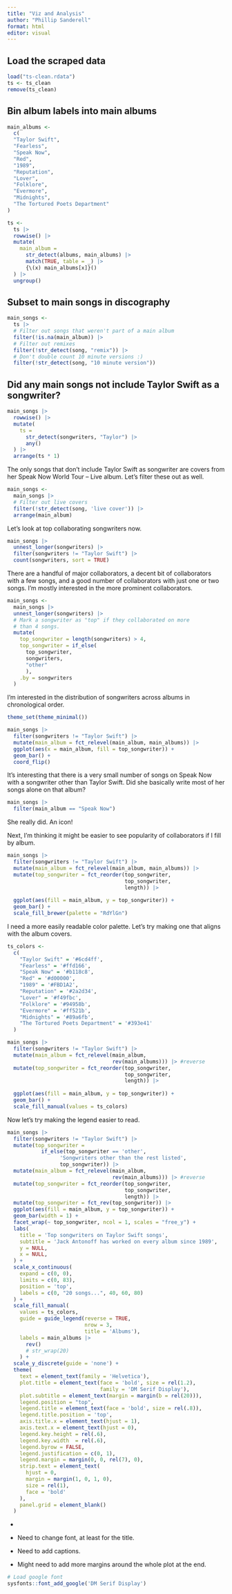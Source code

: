 ```yaml
---
title: "Viz and Analysis"
author: "Phillip Sanderell"
format: html
editor: visual
---
```


## Load the scraped data

```r
load("ts-clean.rdata")
ts <- ts_clean
remove(ts_clean)
```

## Bin album labels into main albums

```r
main_albums <- 
  c(
  "Taylor Swift",
  "Fearless",
  "Speak Now",
  "Red",
  "1989",
  "Reputation",
  "Lover",
  "Folklore",
  "Evermore",
  "Midnights",
  "The Tortured Poets Department"
)
```

```r
ts <- 
  ts |> 
  rowwise() |> 
  mutate(
    main_album = 
      str_detect(albums, main_albums) |> 
      match(TRUE, table = _) |> 
      {\(x) main_albums[x]}()
  ) |> 
  ungroup()
```

## Subset to main songs in discography

```r
main_songs <- 
  ts |> 
  # Filter out songs that weren't part of a main album
  filter(!is.na(main_album)) |> 
  # Filter out remixes
  filter(!str_detect(song, "remix")) |> 
  # Don't double count 10 minute versions :)
  filter(!str_detect(song, "10 minute version"))
```

## Did any main songs not include Taylor Swift as a songwriter?

```r
main_songs |> 
  rowwise() |> 
  mutate(
    ts =
      str_detect(songwriters, "Taylor") |>
      any()
  ) |> 
  arrange(ts * 1)
```

The only songs that don't include Taylor Swift as songwriter are covers from her Speak Now World Tour – Live album. Let's filter these out as well.

```r
main_songs <-
  main_songs |> 
  # Filter out live covers
  filter(!str_detect(song, 'live cover')) |> 
  arrange(main_album)
```

Let's look at top collaborating songwriters now.

```r
main_songs |> 
  unnest_longer(songwriters) |> 
  filter(songwriters != "Taylor Swift") |> 
  count(songwriters, sort = TRUE)
```

There are a handful of major collaborators, a decent bit of collaborators with a few songs, and a good number of collaborators with just one or two songs. I'm mostly interested in the more prominent collaborators.

```r
main_songs <- 
  main_songs |> 
  unnest_longer(songwriters) |> 
  # Mark a songwriter as "top" if they collaborated on more 
  # than 4 songs.
  mutate(
    top_songwriter = length(songwriters) > 4,
    top_songwriter = if_else(
      top_songwriter, 
      songwriters, 
      "other"
      ), 
    .by = songwriters
  )
```

I'm interested in the distribution of songwriters across albums in chronological order.

```r
theme_set(theme_minimal())

main_songs |> 
  filter(songwriters != "Taylor Swift") |> 
  mutate(main_album = fct_relevel(main_album, main_albums)) |> 
  ggplot(aes(x = main_album, fill = top_songwriter)) +
  geom_bar() + 
  coord_flip()
```

It's interesting that there is a very small number of songs on Speak Now with a songwriter other than Taylor Swift. Did she basically write most of her songs alone on that album?

```r
main_songs |> 
  filter(main_album == "Speak Now")
```

She really did. An icon!

Next, I'm thinking it might be easier to see popularity of collaborators if I fill by album.

```r
main_songs |> 
  filter(songwriters != "Taylor Swift") |> 
  mutate(main_album = fct_relevel(main_album, main_albums)) |> 
  mutate(top_songwriter = fct_reorder(top_songwriter,
                                      top_songwriter,
                                      length)) |> 
  
  ggplot(aes(fill = main_album, y = top_songwriter)) +
  geom_bar() +
  scale_fill_brewer(palette = "RdYlGn")
```

I need a more easily readable color palette. Let's try making one that aligns with the album covers.

```r
ts_colors <- 
  c(
    "Taylor Swift" = '#6cd4ff',
    "Fearless" = '#ffd166',
    "Speak Now" = '#b118c8',
    "Red" = '#d00000',
    "1989" = '#FBD1A2',
    "Reputation" = '#2a2d34',
    "Lover" = '#f49fbc',
    "Folklore" = '#94958b',
    "Evermore" = '#ff521b',
    "Midnights" = '#89a6fb',
    "The Tortured Poets Department" = '#393e41'
  )
```

```r
main_songs |> 
  filter(songwriters != "Taylor Swift") |> 
  mutate(main_album = fct_relevel(main_album, 
                                  rev(main_albums))) |> #reverse
  mutate(top_songwriter = fct_reorder(top_songwriter,
                                      top_songwriter,
                                      length)) |> 
  
  ggplot(aes(fill = main_album, y = top_songwriter)) +
  geom_bar() +
  scale_fill_manual(values = ts_colors)
```

Now let's try making the legend easier to read.

```r
main_songs |> 
  filter(songwriters != "Taylor Swift") |> 
  mutate(top_songwriter = 
           if_else(top_songwriter == 'other', 
                 'Songwriters other than the rest listed',
                 top_songwriter)) |> 
  mutate(main_album = fct_relevel(main_album, 
                                  rev(main_albums))) |> #reverse
  mutate(top_songwriter = fct_reorder(top_songwriter,
                                      top_songwriter,
                                      length)) |> 
  mutate(top_songwriter = fct_rev(top_songwriter)) |> 
  ggplot(aes(fill = main_album, y = top_songwriter)) +
  geom_bar(width = 1) +
  facet_wrap(~ top_songwriter, ncol = 1, scales = "free_y") +
  labs(
    title = 'Top songwriters on Taylor Swift songs',
    subtitle = 'Jack Antonoff has worked on every album since 1989',
    y = NULL,
    x = NULL,
  ) +
  scale_x_continuous(
    expand = c(0, 0),
    limits = c(0, 83),
    position = 'top',
    labels = c(0, "20 songs...", 40, 60, 80)
  ) +
  scale_fill_manual(
    values = ts_colors,
    guide = guide_legend(reverse = TRUE,
                         nrow = 3,
                         title = 'Albums'),
    labels = main_albums |> 
      rev()
      # str_wrap(20)
    ) +
  scale_y_discrete(guide = 'none') +
  theme(
    text = element_text(family = 'Helvetica'),
    plot.title = element_text(face = 'bold', size = rel(1.2),
                              family = 'DM Serif Display'),
    plot.subtitle = element_text(margin = margin(b = rel(20))),
    legend.position = "top",
    legend.title = element_text(face = 'bold', size = rel(.8)),
    legend.title.position = 'top',
    axis.title.x = element_text(hjust = 1),
    axis.text.x = element_text(hjust = 0),
    legend.key.height = rel(.6),
    legend.key.width  = rel(.6),
    legend.byrow = FALSE,
    legend.justification = c(0, 1),
    legend.margin = margin(0, 0, rel(7), 0),
    strip.text = element_text(
      hjust = 0, 
      margin = margin(1, 0, 1, 0),
      size = rel(1), 
      face = 'bold'
    ),
    panel.grid = element_blank()
  )
```

-   

-   Need to change font, at least for the title.

-   Need to add captions.

-   Might need to add more margins around the whole plot at the end.

```r
# Load google font
sysfonts::font_add_google('DM Serif Display')
```
